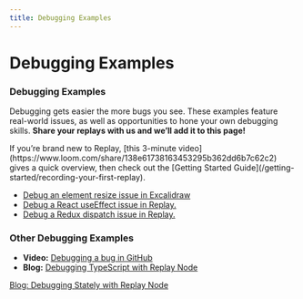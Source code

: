 ```yaml
---
title: Debugging Examples
---
```



# Debugging Examples

### Debugging Examples

Debugging gets easier the more bugs you see. These examples feature real-world issues, as well as opportunities to hone your own debugging skills. **Share your replays with us and we’ll add it to this page!**

<Callout type="info" emoji="📹">
If you’re brand new to Replay, [this 3-minute video](https://www.loom.com/share/138e61738163453295b362dd6b7c62c2) gives a quick overview, then check out the [Getting Started Guide](/getting-started/recording-your-first-replay).

</Callout>

- [Debug an element resize issue in Excalidraw](https://medium.com/replay-io/contributing-to-oss-with-reproducible-bug-reports-7fd4b22130b1)
- [Debug a React useEffect issue in Replay.](https://medium.com/replay-io/debugging-a-react-useeffect-bug-991e8fa0648)
- [Debug a Redux dispatch issue in Replay.](https://medium.com/replay-io/using-replay-to-fix-my-first-replay-bug-8bdfb1799f65)

### Other Debugging Examples

- **Video:** [Debugging a bug in GitHub](https://www.loom.com/share/9ebc1434f6c44d3d8c3fbbd04c77cf75)
- **Blog:** [Debugging TypeScript with Replay Node](https://medium.com/replay-io/debugging-typescript-using-replay-node-646087b6712)

[Blog: Debugging Stately with Replay Node](/learn-more/debugging-examples/blog-debugging-stately-with-replay-node)
